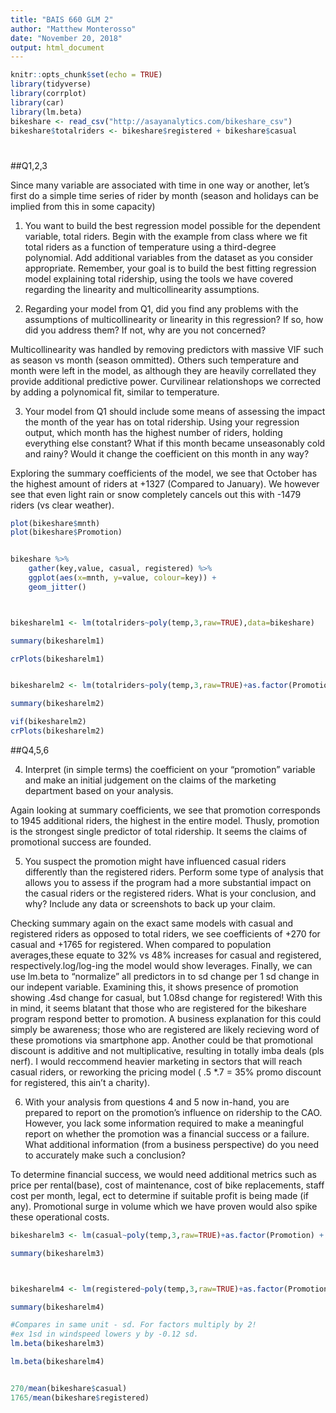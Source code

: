 ---
title: "BAIS 660 GLM 2"
author: "Matthew Monterosso"
date: "November 20, 2018"
output: html_document
---

```{r setup, include=FALSE, cache=FALSE,echo=FALSE}
knitr::opts_chunk$set(echo = TRUE)
library(tidyverse)
library(corrplot)
library(car)
library(lm.beta)
bikeshare <- read_csv("http://asayanalytics.com/bikeshare_csv")
bikeshare$totalriders <- bikeshare$registered + bikeshare$casual
```

# {.tabset}

##Q1,2,3

Since many variable are associated with time in one way or another, let's first do a simple time series of rider by month (season and holidays can be implied from this in some capacity)

1.	You want to build the best regression model possible for the dependent variable, total riders. Begin with the example from class where we fit total riders as a function of temperature using a third-degree polynomial. Add additional variables from the dataset as you consider appropriate. Remember, your goal is to build the best fitting regression model explaining total ridership, using the tools we have covered regarding the linearity and multicollinearity assumptions.



2.	Regarding your model from Q1, did you find any problems with the assumptions of multicollinearity or linearity in this regression? If so, how did you address them? If not, why are you not concerned?

Multicollinearity was handled by removing predictors with massive VIF such as season vs month (season ommitted). Others such temperature and month were left in the model, as although they are heavily correllated they provide additional predictive power. Curvilinear relationshops we corrected by adding a polynomical fit, similar to temperature.

3.	Your model from Q1 should include some means of assessing the impact the month of the year has on total ridership. Using your regression output, which month has the highest number of riders, holding everything else constant? What if this month became unseasonably cold and rainy? Would it change the coefficient on this month in any way? 

Exploring the summary coefficients of the model, we see that October has the highest amount of riders at +1327 (Compared to January). We however see that even light rain or snow completely cancels out this with -1479 riders (vs clear weather).


```{r echo=FALSE}

plot(bikeshare$mnth)
plot(bikeshare$Promotion)


bikeshare %>%
    gather(key,value, casual, registered) %>%
    ggplot(aes(x=mnth, y=value, colour=key)) +
    geom_jitter()



bikesharelm1 <- lm(totalriders~poly(temp,3,raw=TRUE),data=bikeshare)

summary(bikesharelm1)

crPlots(bikesharelm1)


bikesharelm2 <- lm(totalriders~poly(temp,3,raw=TRUE)+as.factor(Promotion) + as.factor(mnth) + as.factor(holiday)+as.factor(weekday)+as.factor(weathersit) + poly(humidity,2,raw = TRUE)+windspeed,data=bikeshare)

summary(bikesharelm2)

vif(bikesharelm2)
crPlots(bikesharelm2)
```


##Q4,5,6

4.	Interpret (in simple terms) the coefficient on your "promotion" variable and make an initial judgement on the claims of the marketing department based on your analysis.

Again looking at summary coefficients, we see that promotion corresponds to 1945 additional riders, the highest in the entire model. Thusly, promotion is the strongest single predictor of total ridership. It seems the claims of promotional success are founded.


5.	You suspect the promotion might have influenced casual riders differently than the registered riders. Perform some type of analysis that allows you to assess if the program had a more substantial impact on the casual riders or the registered riders. What is your conclusion, and why? Include any data or screenshots to back up your claim. 

Checking summary again on the exact same models with casual and registered riders as opposed to total riders, we see coefficients of +270 for casual and +1765 for registered. When compared to population averages,these equate to 32% vs 48% increases for casual and registered, respectively.log/log-ing the model would show leverages. Finally, we can use lm.beta to "normalize" all predictors in to sd change per 1 sd change in our indepent variable. Examining this, it shows presence of promotion showing .4sd change for casual, but 1.08sd change for registered! With this in mind, it seems blatant that those who are registered for the bikeshare program respond better to promotion. A business explanation for this could simply be awareness; those who are registered are likely recieving word of these promotions via smartphone app. Another could be that promotional discount is additive and not multiplicative, resulting in totally imba deals (pls nerf). I would reccommend heavier marketing in sectors that will reach casual riders, or reworking the pricing model ( .5 *.7 = 35% promo discount for registered, this ain't a charity).


6.	With your analysis from questions 4 and 5 now in-hand, you are prepared to report on the promotion's influence on ridership to the CAO. However, you lack some information required to make a meaningful report on whether the promotion was a financial success or a failure.  What additional information (from a business perspective) do you need to accurately make such a conclusion? 

To determine financial success, we would need additional metrics such as price per rental(base), cost of maintenance, cost of bike replacements, staff cost per month, legal, ect to determine if suitable profit is being made (if any). Promotional surge in volume which we have proven would also spike these operational costs.



```{r echo=FALSE}
bikesharelm3 <- lm(casual~poly(temp,3,raw=TRUE)+as.factor(Promotion) + as.factor(mnth) + as.factor(holiday)+as.factor(weekday)+as.factor(weathersit) + poly(humidity,2,raw = TRUE)+windspeed,data=bikeshare)

summary(bikesharelm3)



bikesharelm4 <- lm(registered~poly(temp,3,raw=TRUE)+as.factor(Promotion) + as.factor(mnth) + as.factor(holiday)+as.factor(weekday)+as.factor(weathersit) + poly(humidity,2,raw = TRUE)+windspeed,data=bikeshare)

summary(bikesharelm4)

#Compares in same unit - sd. For factors multiply by 2!
#ex 1sd in windspeed lowers y by -0.12 sd. 
lm.beta(bikesharelm3)

lm.beta(bikesharelm4)


270/mean(bikeshare$casual)
1765/mean(bikeshare$registered)

```





